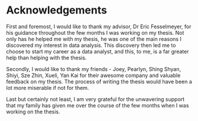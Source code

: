 
# Acknowledgements

First and foremost, I would like to thank my advisor, Dr Eric Fesselmeyer, for his guidance throughout the few months I was working on my thesis. Not only has he helped me with my thesis, he was one of the main reasons I discovered my interest in data analysis. This discovery then led me to choose to start my career as a data analyst, and this, to me, is a far greater help than helping with the thesis.

Secondly, I would like to thank my friends - Joey, Pearlyn, Shing Shyan, Shiyi, Sze Zhin, Xueli, Yan Kai for their awesome company and valuable feedback on my thesis. The process of writing the thesis would have been a lot more miserable if not for them.

Last but certainly not least, I am very grateful for the unwavering support that my family has given me over the course of the few months when I was working on the thesis.

\newpage
